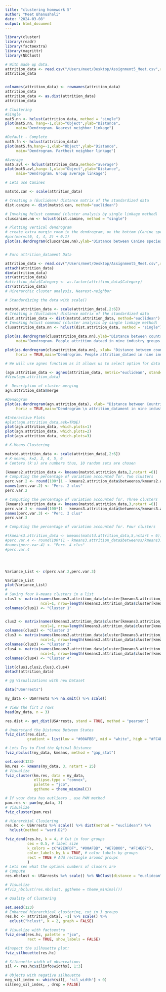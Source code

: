```yaml
---
title: "clustering homework 5"
author: "Meet Bhanushali"
date: "2024-03-08"
output: html_document
---
```



```r
library(cluster)
library(readr)
library(factoextra)
library(magrittr)
library(NbClust)

# With made up data. 
attrition_data <- read.csv("/Users/meet/Desktop/Assignment5_Meet.csv",row.names=1, fill = TRUE)
attrition_data


colnames(attrition_data) <- rownames(attrition_data)
attrition_data
attrition_data <- as.dist(attrition_data)
attrition_data

# Clustering
#Single
mat5.nn <- hclust(attrition_data, method = "single")
plot(mat5.nn, hang=-1,xlab="Object",ylab="Distance",
     main="Dendrogram. Nearest neighbor linkage")

#Default - Complete
mat5.fn <- hclust(attrition_data)
plot(mat5.fn,hang=-1,xlab="Object",ylab="Distance",
     main="Dendrogram. Farthest neighbor linkage")

#Average
mat5.avl <- hclust(attrition_data,method="average")
plot(mat5.avl,hang=-1,xlab="Object",ylab="Distance",
     main="Dendrogram. Group average linkage")

# Lets use Canines

matstd.can <- scale(attrition_data)

# Creating a (Euclidean) distance matrix of the standardized data 
dist.canine <- dist(matstd.can, method="euclidean")

# Invoking hclust command (cluster analysis by single linkage method)      
cluscanine.nn <- hclust(dist.canine, method = "single") 

# Plotting vertical dendrogram      
# create extra margin room in the dendrogram, on the bottom (Canine species' labels)
#par(mar=c(6, 4, 4, 2) + 0.1)
plot(as.dendrogram(cluscanine.nn),ylab="Distance between Canine species",ylim=c(0,2.5),main="Dendrogram of six canine species")


# Euro attrition_datament Data 

attrition_data <- read.csv("/Users/meet/Desktop/Assignment5_Meet.csv",row.names=1, fill = TRUE)
attach(attrition_data)
dim(attrition_data)
str(attrition_data)
#attrition_data$Category <- as.factor(attrition_data$Category)
str(attrition_data)
# Hirerarchic cluster analysis, Nearest-neighbor

# Standardizing the data with scale()

matstd.attrition_data <- scale(attrition_data[,2:6])
# Creating a (Euclidean) distance matrix of the standardized data
dist.attrition_data <- dist(matstd.attrition_data, method="euclidean")
# Invoking hclust command (cluster analysis by single linkage method)
clusattrition_data.nn <- hclust(dist.attrition_data, method = "single")

plot(as.dendrogram(clusattrition_data.nn),ylab="Distance between countries",ylim=c(0,6),
     main="Dendrogram. People attrition_dataed in nine industry groups \n  from European countries")

plot(as.dendrogram(clusattrition_data.nn), xlab= "Distance between countries", xlim=c(6,0),
     horiz = TRUE,main="Dendrogram. People attrition_dataed in nine industry groups from European countries")

# We will use agnes function as it allows us to select option for data standardization, the distance measure and clustering algorithm in one single function

(agn.attrition_data <- agnes(attrition_data, metric="euclidean", stand=TRUE, method = "single"))
#View(agn.attrition_data)

#  Description of cluster merging
agn.attrition_data$merge

#Dendogram
plot(as.dendrogram(agn.attrition_data), xlab= "Distance between Countries",xlim=c(8,0),
     horiz = TRUE,main="Dendrogram \n attrition_datament in nine industry groups in European countries")

#Interactive Plots
#plot(agn.attrition_data,ask=TRUE)
plot(agn.attrition_data, which.plots=1)
plot(agn.attrition_data, which.plots=2)
plot(agn.attrition_data, which.plots=3)

# K-Means Clustering

matstd.attrition_data <- scale(attrition_data[,2:6])
# K-means, k=2, 3, 4, 5, 6
# Centers (k's) are numbers thus, 10 random sets are chosen

(kmeans2.attrition_data <- kmeans(matstd.attrition_data,2,nstart =6))
# Computing the percentage of variation accounted for. Two clusters
perc.var.2 <- round(100*(1 - kmeans2.attrition_data$betweenss/kmeans2.attrition_data$totss),1)
names(perc.var.2) <- "Perc. 2 clus"
perc.var.2

# Computing the percentage of variation accounted for. Three clusters
(kmeans3.attrition_data <- kmeans(matstd.attrition_data,3,nstart =6))
perc.var.3 <- round(100*(1 - kmeans3.attrition_data$betweenss/kmeans3.attrition_data$totss),1)
names(perc.var.3) <- "Perc. 3 clus"
perc.var.3

# Computing the percentage of variation accounted for. Four clusters

#(kmeans3.attrition_data <- kmeans(matstd.attrition_data,5,nstart = 6))
#perc.var.4 <- round(100*(1 - kmeans3.attrition_data$betweenss/kmeans3.attrition_data$totss),1)
#names(perc.var.4) <- "Perc. 4 clus"
#perc.var.4




Variance_List <- c(perc.var.2,perc.var.3)

Variance_List
plot(Variance_List)
#
# Saving four k-means clusters in a list
clus1 <- matrix(names(kmeans3.attrition_data$cluster[kmeans3.attrition_data$cluster == 1]), 
                ncol=1, nrow=length(kmeans3.attrition_data$cluster[kmeans3.attrition_data$cluster == 1]))
colnames(clus1) <- "Cluster 1"


clus2 <- matrix(names(kmeans3.attrition_data$cluster[kmeans3.attrition_data$cluster == 2]), 
                ncol=1, nrow=length(kmeans3.attrition_data$cluster[kmeans3.attrition_data$cluster == 2]))
colnames(clus2) <- "Cluster 2"
clus3 <- matrix(names(kmeans3.attrition_data$cluster[kmeans3.attrition_data$cluster == 3]), 
                ncol=1, nrow=length(kmeans3.attrition_data$cluster[kmeans3.attrition_data$cluster == 3]))
colnames(clus3) <- "Cluster 3"
clus4 <- matrix(names(kmeans3.attrition_data$cluster[kmeans3.attrition_data$cluster == 4]), 
                ncol=1, nrow=length(kmeans3.attrition_data$cluster[kmeans3.attrition_data$cluster == 4]))
colnames(clus4) <- "Cluster 4"

list(clus1,clus2,clus3,clus4)
detach(attrition_data)

# gg Visualizations with new Dataset

data("USArrests")

my_data <- USArrests %>% na.omit() %>% scale()               

# View the firt 3 rows
head(my_data, n = 3)

res.dist <- get_dist(USArrests, stand = TRUE, method = "pearson")

# Understand the Distance Between States
fviz_dist(res.dist, 
          gradient = list(low = "#00AFBB", mid = "white", high = "#FC4E07"))

# Lets Try to Find the Optimal Distance
fviz_nbclust(my_data, kmeans, method = "gap_stat")

set.seed(123)
km.res <- kmeans(my_data, 3, nstart = 25)
# Visualize
fviz_cluster(km.res, data = my_data,
             ellipse.type = "convex",
             palette = "jco",
             ggtheme = theme_minimal())

# If your data has outliears , use PAM method
pam.res <- pam(my_data, 3)
# Visualize
fviz_cluster(pam.res)

# Hierarchial Clusiering
res.hc <- USArrests %>% scale() %>% dist(method = "euclidean") %>%
  hclust(method = "ward.D2")

fviz_dend(res.hc, k = 4, # Cut in four groups
          cex = 0.5, # label size
          k_colors = c("#2E9FDF", "#00AFBB", "#E7B800", "#FC4E07"),
          color_labels_by_k = TRUE, # color labels by groups
          rect = TRUE # Add rectangle around groups
          )
# Lets see what the optimal numbers of clusers are
# Compute
res.nbclust <- USArrests %>% scale() %>% NbClust(distance = "euclidean", min.nc = 2, max.nc = 6, method = "complete", index ="all") 

# Visualize
#fviz_nbclust(res.nbclust, ggtheme = theme_minimal())

# Quality of Clustering

set.seed(123)
# Enhanced hierarchical clustering, cut in 3 groups
res.hc <- attrition_data[, -1] %>% scale() %>%
  eclust("hclust", k = 2, graph = FALSE)

# Visualize with factoextra
fviz_dend(res.hc, palette = "jco",
          rect = TRUE, show_labels = FALSE)

#Inspect the silhouette plot:
fviz_silhouette(res.hc)

# Silhouette width of observations
sil <- res.hc$silinfo$widths[, 1:3]

# Objects with negative silhouette
neg_sil_index <- which(sil[, 'sil_width'] < 0)
sil[neg_sil_index, , drop = FALSE]


```

